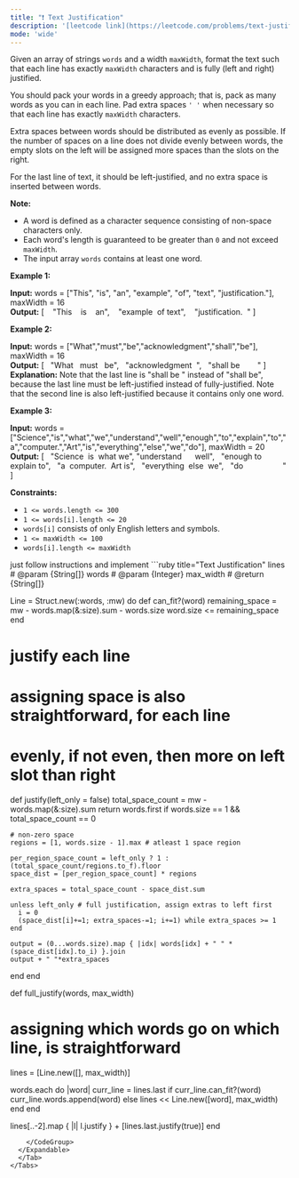 ```yaml
---
title: "❗️ Text Justification"
description: '[leetcode link](https://leetcode.com/problems/text-justification/description/)'
mode: 'wide'
---
```

<Tabs>
  <Tab title="Question" icon="circle-question" iconType="regular">
    <Card>
      <p>Given an array of strings <code>words</code> and a width <code>maxWidth</code>, format the text such that each line has exactly <code>maxWidth</code> characters and is fully (left and right) justified.</p>  <p>You should pack your words in a greedy approach; that is, pack as many words as you can in each line. Pad extra spaces <code>&#39; &#39;</code> when necessary so that each line has exactly <code>maxWidth</code> characters.</p>  <p>Extra spaces between words should be distributed as evenly as possible. If the number of spaces on a line does not divide evenly between words, the empty slots on the left will be assigned more spaces than the slots on the right.</p>  <p>For the last line of text, it should be left-justified, and no extra space is inserted between words.</p>  <p><strong>Note:</strong></p>  <ul>  <li>A word is defined as a character sequence consisting of non-space characters only.</li>  <li>Each word&#39;s length is guaranteed to be greater than <code>0</code> and not exceed <code>maxWidth</code>.</li>  <li>The input array <code>words</code> contains at least one word.</li> </ul>   <p><strong class="example">Example 1:</strong></p>   <strong>Input:</strong> words = [&quot;This&quot;, &quot;is&quot;, &quot;an&quot;, &quot;example&quot;, &quot;of&quot;, &quot;text&quot;, &quot;justification.&quot;], maxWidth = 16 <br/> <strong>Output:</strong> [ &nbsp; &nbsp;&quot;This &nbsp; &nbsp;is &nbsp; &nbsp;an&quot;, &nbsp; &nbsp;&quot;example &nbsp;of text&quot;, &nbsp; &nbsp;&quot;justification. &nbsp;&quot; ]  <p><strong class="example">Example 2:</strong></p>   <strong>Input:</strong> words = [&quot;What&quot;,&quot;must&quot;,&quot;be&quot;,&quot;acknowledgment&quot;,&quot;shall&quot;,&quot;be&quot;], maxWidth = 16 <br/> <strong>Output:</strong> [ &nbsp; &quot;What &nbsp; must &nbsp; be&quot;, &nbsp; &quot;acknowledgment &nbsp;&quot;, &nbsp; &quot;shall be &nbsp; &nbsp; &nbsp; &nbsp;&quot; ] <br/> <strong>Explanation:</strong> Note that the last line is &quot;shall be    &quot; instead of &quot;shall     be&quot;, because the last line must be left-justified instead of fully-justified. Note that the second line is also left-justified because it contains only one word.  <p><strong class="example">Example 3:</strong></p>   <strong>Input:</strong> words = [&quot;Science&quot;,&quot;is&quot;,&quot;what&quot;,&quot;we&quot;,&quot;understand&quot;,&quot;well&quot;,&quot;enough&quot;,&quot;to&quot;,&quot;explain&quot;,&quot;to&quot;,&quot;a&quot;,&quot;computer.&quot;,&quot;Art&quot;,&quot;is&quot;,&quot;everything&quot;,&quot;else&quot;,&quot;we&quot;,&quot;do&quot;], maxWidth = 20 <br/> <strong>Output:</strong> [ &nbsp; &quot;Science &nbsp;is &nbsp;what we&quot;,   &quot;understand &nbsp; &nbsp; &nbsp;well&quot;, &nbsp; &quot;enough to explain to&quot;, &nbsp; &quot;a &nbsp;computer. &nbsp;Art is&quot;, &nbsp; &quot;everything &nbsp;else &nbsp;we&quot;, &nbsp; &quot;do &nbsp; &nbsp; &nbsp; &nbsp; &nbsp; &nbsp; &nbsp; &nbsp; &nbsp;&quot; ]   <p><strong>Constraints:</strong></p>  <ul>  <li><code>1 &lt;= words.length &lt;= 300</code></li>  <li><code>1 &lt;= words[i].length &lt;= 20</code></li>  <li><code>words[i]</code> consists of only English letters and symbols.</li>  <li><code>1 &lt;= maxWidth &lt;= 100</code></li>  <li><code>words[i].length &lt;= maxWidth</code></li> </ul> 
    </Card>
  </Tab>
  <Tab title="Solution" icon="lightbulb" iconType="regular" >
    <Card>
      just follow instructions and implement
</Card>
  <Expandable title="code">
    <CodeGroup dropdown>
```ruby title="Text Justification" lines
# @param {String[]} words
# @param {Integer} max_width
# @return {String[]}

Line = Struct.new(:words, :mw) do
  def can_fit?(word)
    remaining_space = mw - words.map(&:size).sum - words.size
    word.size <= remaining_space
  end

  # justify each line
  # assigning space is also straightforward, for each line
  # evenly, if not even, then more on left slot than right
  def justify(left_only = false)
    total_space_count = mw - words.map(&:size).sum
    return words.first if words.size == 1 && total_space_count == 0
    
    # non-zero space
    regions = [1, words.size - 1].max # atleast 1 space region
    
    per_region_space_count = left_only ? 1 : (total_space_count/regions.to_f).floor
    space_dist = [per_region_space_count] * regions

    extra_spaces = total_space_count - space_dist.sum
    
    unless left_only # full justification, assign extras to left first
      i = 0
      (space_dist[i]+=1; extra_spaces-=1; i+=1) while extra_spaces >= 1
    end

    output = (0...words.size).map { |idx| words[idx] + " " * (space_dist[idx].to_i) }.join
    output + " "*extra_spaces
  end
end

def full_justify(words, max_width)
  # assigning which words go on which line, is straightforward
  lines = [Line.new([], max_width)]
  
  words.each do |word|
    curr_line = lines.last
    if curr_line.can_fit?(word)
      curr_line.words.append(word)
    else
      lines << Line.new([word], max_width)
    end
  end

  lines[..-2].map { |l| l.justify } + [lines.last.justify(true)]
end

```
    </CodeGroup>
  </Expandable>
  </Tab>
</Tabs>